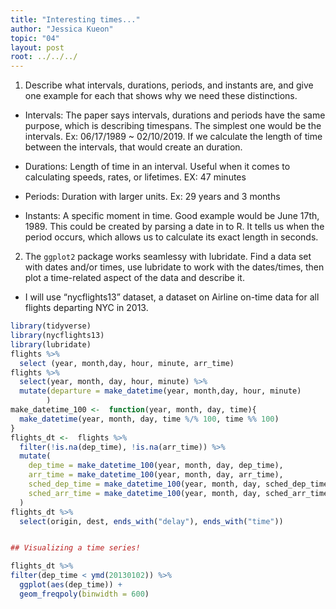 ```yaml
---
title: "Interesting times..."
author: "Jessica Kueon"
topic: "04"
layout: post
root: ../../../
---
```





1. Describe what intervals, durations, periods, and instants are, and give one example for each that shows why we need these distinctions.

- Intervals: The paper says intervals, durations and periods have the same purpose, which is describing timespans. The simplest one would be the intervals. Ex: 06/17/1989 ~ 02/10/2019. If we calculate the length of time between the intervals, that would create an duration. 


- Durations: Length of time in an interval. Useful when it comes to calculating speeds, rates, or lifetimes. EX: 47 minutes


- Periods: Duration with larger units. Ex: 29 years and 3 months


- Instants: A specific moment in time. Good example would be June 17th, 1989. This could be created by parsing a date in to R. It tells us when the period occurs, which allows us to calculate its exact length in seconds.





2. The `ggplot2` package works seamlessy with lubridate. Find a data set with dates and/or times, use lubridate to work with the dates/times, then plot a time-related aspect of the data and describe it.  

- I will use "nycflights13" dataset, a dataset on Airline on-time data for all flights departing NYC in 2013.

```r
library(tidyverse)
library(nycflights13)
library(lubridate)
flights %>%
  select (year, month,day, hour, minute, arr_time)
flights %>%
  select(year, month, day, hour, minute) %>%
  mutate(departure = make_datetime(year, month,day, hour, minute)
        )
make_datetime_100 <-  function(year, month, day, time){
  make_datetime(year, month, day, time %/% 100, time %% 100)
}
flights_dt <-  flights %>%
  filter(!is.na(dep_time), !is.na(arr_time)) %>%
  mutate(
    dep_time = make_datetime_100(year, month, day, dep_time),
    arr_time = make_datetime_100(year, month, day, arr_time),
    sched_dep_time = make_datetime_100(year, month, day, sched_dep_time),
    sched_arr_time = make_datetime_100(year, month, day, sched_arr_time)
  ) 
flights_dt %>%
  select(origin, dest, ends_with("delay"), ends_with("time"))


## Visualizing a time series!

flights_dt %>%
filter(dep_time < ymd(20130102)) %>%
  ggplot(aes(dep_time)) +
  geom_freqpoly(binwidth = 600)
```

